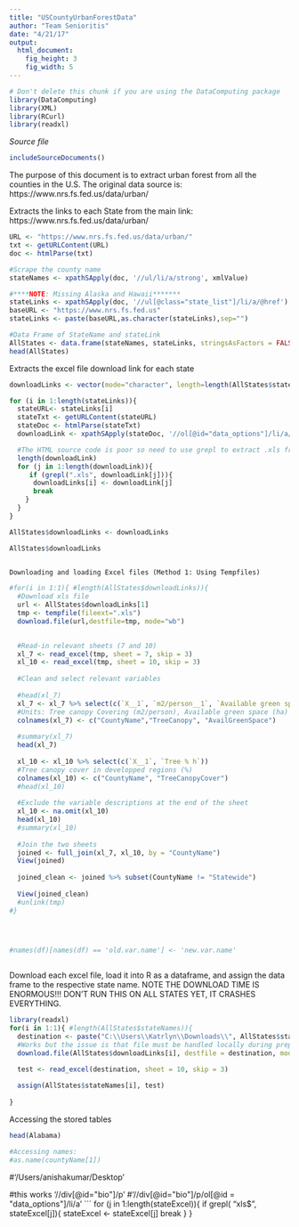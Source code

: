 ```yaml
---
title: "USCountyUrbanForestData"
author: "Team Senioritis"
date: "4/21/17"
output: 
  html_document:
    fig_height: 3
    fig_width: 5 
---
```

<!-- Don't edit in between this line and the one below -->
```r
# Don't delete this chunk if you are using the DataComputing package
library(DataComputing) 
library(XML)
library(RCurl)
library(readxl)
```
*Source file* 
```r
includeSourceDocuments()
```
<!-- Don't edit the material above this line -->

The purpose of this document is to extract urban forest from all the counties in the U.S.
The original data source is:
https://www.nrs.fs.fed.us/data/urban/ 

Extracts the links to each State from the main link:
https://www.nrs.fs.fed.us/data/urban/
```r
URL <- "https://www.nrs.fs.fed.us/data/urban/"
txt <- getURLContent(URL)
doc <- htmlParse(txt)

#Scrape the county name
stateNames <- xpathSApply(doc, '//ul/li/a/strong', xmlValue)

#****NOTE: Missing Alaska and Hawaii*******
stateLinks <- xpathSApply(doc, '//ul[@class="state_list"]/li/a/@href')
baseURL <- "https://www.nrs.fs.fed.us"
stateLinks <- paste(baseURL,as.character(stateLinks),sep="")

#Data Frame of StateName and stateLink
AllStates <- data.frame(stateNames, stateLinks, stringsAsFactors = FALSE)
head(AllStates) 
```

Extracts the excel file download link for each state
```r
downloadLinks <- vector(mode="character", length=length(AllStates$stateNames))

for (i in 1:length(stateLinks)){
  stateURL<- stateLinks[i]
  stateTxt <- getURLContent(stateURL)
  stateDoc <- htmlParse(stateTxt)
  downloadLink <- xpathSApply(stateDoc, '//ol[@id="data_options"]/li/a/@href')

  #The HTML source code is poor so need to use grepl to extract .xls from Xpath results
  length(downloadLink)
  for (j in 1:length(downloadLink)){
     if (grepl(".xls", downloadLink[j])){
      downloadLinks[i] <- downloadLink[j]
      break 
    }
  }
}

AllStates$downloadLinks <- downloadLinks

AllStates$downloadLinks
 
```

~~~~~~~~~~~~~~~~~~~~~~~~~~~~~~~~~~~~~~~~~~~~~~~~~~~
Downloading and loading Excel files (Method 1: Using Tempfiles)
~~~~~~~~~~~~~~~~~~~~~~~~~~~~~~~~~~~~~~~~~~~~~~~~~~~
```r
#for(i in 1:1){ #length(AllStates$downloadLinks)){
  #Download xls file
  url <- AllStates$downloadLinks[1]
  tmp <- tempfile(fileext=".xls")
  download.file(url,destfile=tmp, mode="wb")
  
```

```r
  
  #Read-in relevant sheets (7 and 10)
  xl_7 <- read_excel(tmp, sheet = 7, skip = 3)
  xl_10 <- read_excel(tmp, sheet = 10, skip = 3)
  
  #Clean and select relevant variables
  
  #head(xl_7)
  xl_7 <- xl_7 %>% select(c(`X__1`, `m2/person__1`, `Available green space (ha)`))
  #Units: Tree canopy Covering (m2/person), Available green space (ha)
  colnames(xl_7) <- c("CountyName","TreeCanopy", "AvailGreenSpace")
  
  #summary(xl_7)
  head(xl_7)
  
  xl_10 <- xl_10 %>% select(c(`X__1`, `Tree % h`))
  #Tree canopy cover in developped regions (%)
  colnames(xl_10) <- c("CountyName", "TreeCanopyCover")
  #head(xl_10)
  
  #Exclude the variable descriptions at the end of the sheet
  xl_10 <- na.omit(xl_10)
  head(xl_10)
  #summary(xl_10)
  
  #Join the two sheets
  joined <- full_join(xl_7, xl_10, by = "CountyName")
  View(joined)
  
  joined_clean <- joined %>% subset(CountyName != "Statewide")
  
  View(joined_clean)
  #unlink(tmp)
#}




#names(df)[names(df) == 'old.var.name'] <- 'new.var.name'
  
```





Download each excel file, load it into R as a dataframe, and assign the data frame to the respective state name.
NOTE THE DOWNLOAD TIME IS ENORMOUS!!! DON'T RUN THIS ON ALL STATES YET, IT CRASHES EVERYTHING.
```r
library(readxl)
for(i in 1:1){ #length(AllStates$stateNames)){
  destination <- paste("C:\\Users\\Katrlyn\\Downloads\\", AllStates$stateNames[i], ".xls", sep = "")
  #Works but the issue is that file must be handled locally during preprocessing.
  download.file(AllStates$downloadLinks[i], destfile = destination, mode = "wb" )

  test <- read_excel(destination, sheet = 10, skip = 3)
  
  assign(AllStates$stateNames[i], test)
  
}
```

Accessing the stored tables
```r
head(Alabama)

#Accessing names:
#as.name(countyName[1])

```



#'/Users/anishakumar/Desktop'
  

#this works '//div[@id="bio"]/p'
#'//div[@id="bio"]/p/ol[@id = "data_options"]/li/a'
```
for (j in 1:length(stateExcel)){
    if grepl( "xls$", stateExcel[j]){ 
      stateExcel <- stateExcel[j]
      break
    }
  }

